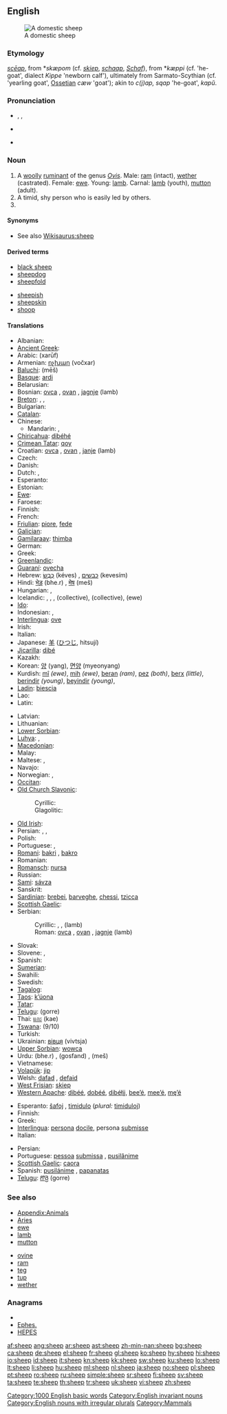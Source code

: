 {{wikipedia|dab=sheep (disambiguation)|sheep}}
==English==
[[Image:Ovis orientalis aries 'Skudde' (aka).jpg|thumb|A domestic sheep]]

===Etymology===
{{etyl|ang}} ''[[sceap|scēap]]'', from {{proto|Germanic}} *''skæpom'' (cf. {{etyl|fy|-}} ''[[skiep]]'', {{etyl|nl|-}} ''[[schaap]]'', {{etyl|de|-}} ''[[Schaf]]''), from *''kæppi'' (cf. {{etyl|non|-}} {{term|kjappi}} 'he-goat', {{etyl|de|-}} dialect ''Kippe'' 'newborn calf'), ultimately from Sarmato-Scythian (cf. {{etyl|fa|-}} {{term|čapiš}} 'yearling goat', [[Ossetian]] ''cæw'' 'goat'); akin to {{etyl|sq|-}} ''c(j)ap, sqap'' 'he-goat', {{etyl|cu|-}} ''kapŭ''.

===Pronunciation===
* {{a|RP|US}} {{enPR|shēp}}, {{IPA|/ʃiːp/}}, {{SAMPA|/Si:p/}}
* {{audio|en-us-sheep.ogg|Audio (US)}}
* {{audio|En-uk-a sheep.ogg|Audio (UK)}}
*: {{IPAchar|[[Rhymes:English:-iːp|Rhymes: -iːp]]}}

===Noun===
{{wikipedia}}
{{en-noun|sheep}}

# A [[woolly]] [[ruminant]] of the genus ''[[Ovis]]''. Male: [[ram]] (intact), [[wether]] (castrated). Female: [[ewe]]. Young: [[lamb]]. Carnal: [[lamb]] (youth), [[mutton]] (adult).
# A timid, shy person who is easily led by others.
# {{plural of|[[shoop#Etymology 2|shoop]]}}

====Synonyms====
* See also [[Wikisaurus:sheep]]

====Derived terms====
{{top2}}
* [[black sheep]]
* [[sheepdog]]
* [[sheepfold]]
{{mid2}}
* [[sheepish]]
* [[sheepskin]]
* [[shoop]] {{i|chiefly-humorous back-formation}}
{{bottom}}

====Translations====
{{trans-top|animal}}
* Albanian: {{t-|sq|dele|f|xs=Albanian}}
* [[Ancient Greek]]: {{tø|grc|ὄϊς|m|f|tr=oïs|sc=polytonic}}
* Arabic: {{Arab|[[خروف]]}} (xarūf) {{m}}
* Armenian: [[ոչխար]] (vočxar)
* [[Baluchi]]: {{Arab|[[میش]]}} (mēš)
* [[Basque]]: [[ardi]]
* Belarusian: {{t|be|авечка|f|tr=avečka|xs=Belarusian}}
* Bosnian: [[ovca]] {{f}}, [[ovan]] {{m}}, [[jagnje]] {{n}} (lamb)
* [[Breton]]: {{t+|br|dañvad|m|xs=Breton}}, {{t+|br|maout|m|xs=Breton}},  {{t|br|dañvadez|xs=Breton}}
* Bulgarian: {{t+|bg|овца|f|tr=ovtsa}}
* [[Catalan]]: {{t-|ca|ovella|f}}
* Chinese:
** Mandarin: {{t-|cmn|綿羊|sc=Hani}}, {{t-|cmn|绵羊|tr=miányáng|sc=Hani}}
* [[Chiricahua]]: [[dibéhé]]
* [[Crimean Tatar]]: [[qoy]]
* Croatian: [[ovca]] {{f}}, [[ovan]] {{m}}, [[janje]] {{n}} (lamb)
* Czech: {{t-|cs|ovce|f}}
* Danish: {{t+|da|får|n}}
* Dutch: {{t+|nl|schaap|n}}, {{t+|nl|schapen|p}}
* Esperanto: {{t-|eo|ŝafo|xs=Esperanto}}
* Estonian: {{t+|et|lammas}}
* [[Ewe]]: {{tø|ee|alẽ|xs=Ewe}}
* Faroese: {{t+|fo|seyður|xs=Faroese}}
* Finnish: {{t+|fi|lammas}}
* French: {{t+|fr|mouton|m}}
* [[Friulian]]: [[piore]], [[fede]]
* [[Galician]]: {{t+|gl|ovella|f|xs=Galician}}
* [[Gamilaraay]]: [[thimba]]
* German: {{t+|de|Schaf|n}}
* Greek: {{t+|el|πρόβατο|n|tr=próvato}}
* [[Greenlandic]]: {{t+|kl|sava|xs=Greenlandic}}
* [[Guaraní]]: [[ovecha]]
* Hebrew: [[כבש|כֶּבֶשׂ]] (kéves) {{m}}, [[כבשים]] (kevesím) {{p}}
* Hindi: [[भेड़]] (bhe.r) {{f}}, [[मेष]] (meš) {{m}}
* Hungarian: {{t+|hu|juh}}, {{t+|hu|birka}}
* Icelandic: {{t+|is|sauður|m}}, {{t+|is|sauðkind|f}}, {{t+|is|kind|f}}, {{t+|is|fé|n}} (collective), {{t+|is|sauðfé|n}} (collective), {{t+|is|ær|f}} (ewe)
* [[Ido]]: {{t+|io|mutono|xs=Ido}}
* Indonesian: {{t+|id|domba|xs=Indonesian}}, {{t+|id|biri-biri|xs=Indonesian}}
* [[Interlingua]]: [[ove]]
* Irish: {{t+|ga|caora|f|xs=Irish}}
* Italian: {{t+|it|pecora|f}}
* Japanese: [[羊]] ([[ひつじ]], hitsují)
* [[Jicarilla]]: [[dibé]]
* Kazakh: {{t-|kk|қой|tr=qoy|sc=Cyrl|xs=Kazakh}}
* Korean: [[양]] (yang), [[면양]] (myeonyang)
* Kurdish: [[mî]] ''(ewe)'', [[mih]] ''(ewe)'', [[beran]] ''(ram)'', [[pez]] ''(both)'', [[berx]] ''(little)'', [[berindir]] ''(young)'', [[beyindir]] ''(young)'', {{ku-Arab|[[مه‌ڕ]]}}
* [[Ladin]]: [[biescia]]
* Lao: {{t+|lo|ແກະ|tr=kë'|sc=Laoo|xs=Lao}}
* Latin: {{t+|la|ovis|f}}
{{trans-mid}}
* Latvian: {{t-|lv|aita|xs=Latvian}}
* Lithuanian: {{t+|lt|avis|xs=Lithuanian}}
* [[Lower Sorbian]]: {{tø|dsb|wójca|f|xs=Lower Sorbian}}
* [[Luhya]]: {{tø|luy|likhese}},  {{tø|luy|likhese}}
* [[Macedonian]]: {{t-|mk|овца|f|tr=óvca}}
* Malay: {{t-|ms|kambing biri biri|xs=Malay}}
* Maltese: {{t-|mt|nagħġa|xs=Maltese}},  {{t|mt|nagħaġ|p|xs=Maltese}}
* Navajo: {{tø|nv|dibé}}
* Norwegian: {{t+|no|sau|m}}, {{t-|no|får|n}}
* [[Occitan]]: {{t+|oc|feda|f|xs=Occitan}}
* [[Old Church Slavonic]]:
*: Cyrillic: {{tø|cu|овьца|f|tr=ovĭca|sc=Cyrs}}
*: Glagolitic: {{tø|cu|ⰑⰂⰠⰜⰀ|f|tr=ovĭca|sc=Glag}}
* [[Old Irish]]: {{tø|sga|cáera|f}}
* Persian: {{t-|fa|گوسفند|tr=gosfand|xs=Persian}}, {{t-|fa|میش|tr=mêš|xs=Persian}}, {{t|fa|قوچ|tr=ghuĉ|xs=Persian}}
* Polish: {{t+|pl|owca|f}}
* Portuguese: {{t+|pt|carneiro|m}}, {{t+|pt|ovelha|f}}
* [[Romani]]: [[bakri]] {{f}}, [[bakro]] {{m}}
* Romanian: {{t+|ro|oaie}}
* [[Romansch]]: [[nursa]]
* Russian: {{t+|ru|овца|f|tr=ovtsá}}
* [[Sami]]: [[sávza]]
* Sanskrit: {{t-|sa|अवि|m|f|tr=avi|xs=Sanskrit}}
* [[Sardinian]]: [[brebei]], [[barveghe]], [[chessi]], [[tzicca]]
* [[Scottish Gaelic]]: {{t-|gd|caora|f|xs=Scottish Gaelic}}
* Serbian:
*: Cyrillic: {{t-|sr|овца|f|sc=Cyrl}}, {{t-|sr|ован|m|sc=Cyrl}}, {{t-|sr|јагње|n|sc=Cyrl}} (lamb)
*: Roman: [[ovca]] {{f}}, [[ovan]] {{m}}, [[jagnje]] {{n}} (lamb)
* Slovak: {{t-|sk|ovca|f}}
* Slovene: {{t+|sl|ovca|f}}, {{t+|sl|oven|m}}
* Spanish: {{t+|es|oveja|f}}
* [[Sumerian]]: {{tø|sux|𒇻|tr=UDU|sc=Xsux}}
* Swahili: {{t+|sw|kondoo|xs=Swahili}}
* Swedish: {{t+|sv|får|n}}
* [[Tagalog]]: {{t-|tl|tupa|xs=Tagalog}}
* [[Taos]]: [[k’úona]]
* [[Tatar]]: {{t+|tt|сарык|sc=Cyrl|xs=Tatar}}
* [[Telugu]]: {{t+|te|గొర్రె}} (gorre)
* Thai: [[แกะ]] (kae)
* [[Tswana]]: {{t-|tn|nku|xs=Tswana}} (9/10)
* Turkish: {{t+|tr|koyun}}
* Ukrainian: [[вівця]] (vivtsja) {{f}}
* [[Upper Sorbian]]: [[wowca]] {{f}}
* Urdu: {{ur-Arab|[[بھیڑ]]}} (bhe.r) {{f}}, {{ur-Arab|[[گوسفند]]}} (gosfand) {{f}}, {{ur-Arab|[[میش]]}} (meš) {{m}}
* Vietnamese: {{t+|vi|cừu|xs=Vietnamese}}
* [[Volapük]]: [[jip]]
* Welsh: [[dafad]] {{f}}, [[defaid]] {{p}}
* [[West Frisian]]: [[skiep]]
* [[Western Apache]]: [[dibéé]], [[dobéé]], [[dibéłįį]], [[bee’é]], [[mee’é]], [[mę’é]]
{{trans-bottom}}

{{trans-top|shy person}}
* Esperanto: [[ŝafoj]] {{p}}, [[timidulo]] (''plural:'' [[timiduloj]])
* Finnish: {{t-|fi|hiirulainen}}
* Greek: {{t+|el|πρόβατο|n|tr=próvato}}
* [[Interlingua]]: [[persona]] [[docile]], persona [[submisse]]
* Italian: {{t+|it|pecora|f}}
{{trans-mid}}
* Persian: {{t|fa|بزدل|tr=bozdel|xs=Persian}}
* Portuguese: [[pessoa]] [[submissa]] {{f}}, [[pusilânime]] {{m|f}}
* [[Scottish Gaelic]]: [[caora]]
* Spanish: [[pusilánime]] {{m|f}}, [[papanatas]] {{m|f}}
* [[Telugu]]: [[గొర్రె]] (gorre)
{{trans-bottom}}

===See also===
{{top2}}
* [[Appendix:Animals]]
* [[Aries]]
* [[ewe]]
* [[lamb]]
* [[mutton]]
{{mid2}}
* [[ovine]]
* [[ram]]
* [[teg]]
* [[tup]]
* [[wether]]
{{bottom}}

===Anagrams===
* {{alphagram|eehps}}
* [[Ephes.#English|Ephes.]]
* [[HEPES#English|HEPES]]

[[Category:1000 English basic words]]
[[Category:English invariant nouns]]
[[Category:English nouns with irregular plurals]]
[[Category:Mammals]]

[[af:sheep]]
[[ang:sheep]]
[[ar:sheep]]
[[ast:sheep]]
[[zh-min-nan:sheep]]
[[bg:sheep]]
[[ca:sheep]]
[[de:sheep]]
[[el:sheep]]
[[fr:sheep]]
[[gl:sheep]]
[[ko:sheep]]
[[hy:sheep]]
[[hi:sheep]]
[[io:sheep]]
[[id:sheep]]
[[it:sheep]]
[[kn:sheep]]
[[kk:sheep]]
[[sw:sheep]]
[[ku:sheep]]
[[lo:sheep]]
[[lt:sheep]]
[[li:sheep]]
[[hu:sheep]]
[[ml:sheep]]
[[nl:sheep]]
[[ja:sheep]]
[[no:sheep]]
[[pl:sheep]]
[[pt:sheep]]
[[ro:sheep]]
[[ru:sheep]]
[[simple:sheep]]
[[sr:sheep]]
[[fi:sheep]]
[[sv:sheep]]
[[ta:sheep]]
[[te:sheep]]
[[th:sheep]]
[[tr:sheep]]
[[uk:sheep]]
[[vi:sheep]]
[[zh:sheep]]